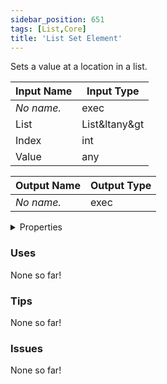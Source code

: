 ```yaml
---
sidebar_position: 651
tags: [List,Core]
title: 'List Set Element'
---
```


Sets a value at a location in a list.




<EsbSvg />

| Input Name | Input Type |
|-----------|-----------|
| *No name.* | exec |
| List | List&ltany&gt |
| Index | int |
| Value | any |

| Output Name | Output Type |
|-----------|-----------|
| *No name.* | exec |


<details>
  <summary>Properties</summary>
  <div>
    <div>
    <table>
      <thead>
        <tr>
          <th>Is beta required?</th>
          <th>❌</th>
        </tr>
        <tr>
          <th>Is this chip a trolling risk?</th>
          <th>❌</th>
        </tr>
        <tr>
          <th>Is this chip a role assignment risk?</th>
          <th>❌</th>
        </tr>
        <tr>
          <th>Chip UUID</th>
          <th>88daacc5-7652-4d3a-b505-ba256ce3fd9d</th>
        </tr>
      </thead>
    </table>
    </div>
  </div>
</details>

### Uses

None so far!

### Tips

None so far!

### Issues

None so far!